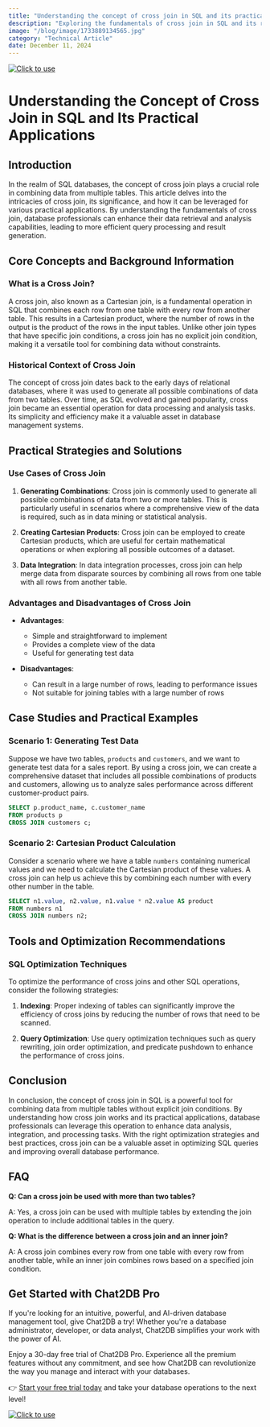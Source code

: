 ```yaml
---
title: "Understanding the concept of cross join in SQL and its practical applications"
description: "Exploring the fundamentals of cross join in SQL and its real-world use cases for efficient data retrieval and analysis."
image: "/blog/image/1733889134565.jpg"
category: "Technical Article"
date: December 11, 2024
---
```

[![Click to use](/image/blog/bg/chat2db1.png)](https://app.chat2db.ai/)
# Understanding the Concept of Cross Join in SQL and Its Practical Applications


<Authors date="December 11, 2024">
  <Author name="Ethan Clarke" link="https://chat2db.ai" />
</Authors>

## Introduction

In the realm of SQL databases, the concept of cross join plays a crucial role in combining data from multiple tables. This article delves into the intricacies of cross join, its significance, and how it can be leveraged for various practical applications. By understanding the fundamentals of cross join, database professionals can enhance their data retrieval and analysis capabilities, leading to more efficient query processing and result generation.

## Core Concepts and Background Information

### What is a Cross Join?

A cross join, also known as a Cartesian join, is a fundamental operation in SQL that combines each row from one table with every row from another table. This results in a Cartesian product, where the number of rows in the output is the product of the rows in the input tables. Unlike other join types that have specific join conditions, a cross join has no explicit join condition, making it a versatile tool for combining data without constraints.

### Historical Context of Cross Join

The concept of cross join dates back to the early days of relational databases, where it was used to generate all possible combinations of data from two tables. Over time, as SQL evolved and gained popularity, cross join became an essential operation for data processing and analysis tasks. Its simplicity and efficiency make it a valuable asset in database management systems.

## Practical Strategies and Solutions

### Use Cases of Cross Join

1. **Generating Combinations**: Cross join is commonly used to generate all possible combinations of data from two or more tables. This is particularly useful in scenarios where a comprehensive view of the data is required, such as in data mining or statistical analysis.

2. **Creating Cartesian Products**: Cross join can be employed to create Cartesian products, which are useful for certain mathematical operations or when exploring all possible outcomes of a dataset.

3. **Data Integration**: In data integration processes, cross join can help merge data from disparate sources by combining all rows from one table with all rows from another table.

### Advantages and Disadvantages of Cross Join

- **Advantages**:
  - Simple and straightforward to implement
  - Provides a complete view of the data
  - Useful for generating test data

- **Disadvantages**:
  - Can result in a large number of rows, leading to performance issues
  - Not suitable for joining tables with a large number of rows

## Case Studies and Practical Examples

### Scenario 1: Generating Test Data

Suppose we have two tables, `products` and `customers`, and we want to generate test data for a sales report. By using a cross join, we can create a comprehensive dataset that includes all possible combinations of products and customers, allowing us to analyze sales performance across different customer-product pairs.

```sql
SELECT p.product_name, c.customer_name
FROM products p
CROSS JOIN customers c;
```

### Scenario 2: Cartesian Product Calculation

Consider a scenario where we have a table `numbers` containing numerical values and we need to calculate the Cartesian product of these values. A cross join can help us achieve this by combining each number with every other number in the table.

```sql
SELECT n1.value, n2.value, n1.value * n2.value AS product
FROM numbers n1
CROSS JOIN numbers n2;
```

## Tools and Optimization Recommendations

### SQL Optimization Techniques

To optimize the performance of cross joins and other SQL operations, consider the following strategies:

1. **Indexing**: Proper indexing of tables can significantly improve the efficiency of cross joins by reducing the number of rows that need to be scanned.

2. **Query Optimization**: Use query optimization techniques such as query rewriting, join order optimization, and predicate pushdown to enhance the performance of cross joins.

## Conclusion

In conclusion, the concept of cross join in SQL is a powerful tool for combining data from multiple tables without explicit join conditions. By understanding how cross join works and its practical applications, database professionals can leverage this operation to enhance data analysis, integration, and processing tasks. With the right optimization strategies and best practices, cross join can be a valuable asset in optimizing SQL queries and improving overall database performance.

## FAQ

**Q: Can a cross join be used with more than two tables?**

A: Yes, a cross join can be used with multiple tables by extending the join operation to include additional tables in the query.

**Q: What is the difference between a cross join and an inner join?**

A: A cross join combines every row from one table with every row from another table, while an inner join combines rows based on a specified join condition.


## Get Started with Chat2DB Pro

If you're looking for an intuitive, powerful, and AI-driven database management tool, give Chat2DB a try! Whether you're a database administrator, developer, or data analyst, Chat2DB simplifies your work with the power of AI.

Enjoy a 30-day free trial of Chat2DB Pro. Experience all the premium features without any commitment, and see how Chat2DB can revolutionize the way you manage and interact with your databases.

👉 [Start your free trial today](https://app.chat2db.ai/) and take your database operations to the next level!

[![Click to use](/image/blog/bg/chat2db.jpg)](https://app.chat2db.ai/)